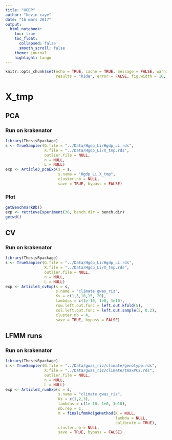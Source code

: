 ```yaml
---
title: "HGDP"
author: "kevin caye"
date: "16 mars 2017"
output:
  html_notebook:
    toc: true
    toc_float:
      collapsed: false
      smooth_scroll: false
    theme: journal
    highlight: tango
---
```




```r
knitr::opts_chunk$set(echo = TRUE, cache = TRUE, message = FALSE, warning = FALSE,
                      results = "hide", error = FALSE, fig.width = 10, fig.width = 10)
```

# X_tmp
## PCA
### Run on krakenator

```r
library(ThesisRpackage)
s <- TrueSampler(G.file = "../Data/Hgdp_Li/Hgdp_Li.rds",
                 X.file = "../Data/Hgdp_Li/X_tmp.rds",
                 outlier.file = NULL,
                 n = NULL,
                 L = NULL)
exp <- Article3_pcaExp(s = s,
                       s.name = "Hgdp_Li X_tmp",
                       cluster.nb = NULL,
                       save = TRUE, bypass = FALSE)

```

### Plot
```r
getBenchmarkDb()
exp <- retrieveExperiment(36, bench.dir = bench.dir)
getwd()

```


## CV
### Run on krakenator

```r
library(ThesisRpackage)
s <- TrueSampler(G.file = "../Data/Hgdp_Li/Hgdp_Li.rds",
                 X.file = "../Data/Hgdp_Li/X_tmp.rds",
                 outlier.file = NULL,
                 n = NULL,
                 L = NULL)
exp <- Article3_cvExp(s = s,
                      s.name = "climate gwas_riz",
                      Ks = c(1,5,10,15, 20),
                      lambdas = c(1e-10, 1e0, 1e10),
                      row.left.out.func = left.out.kfold(5),
                      col.left.out.func = left.out.sample(5, 0.2),
                      cluster.nb = 4,
                      save = TRUE, bypass = FALSE)
```

## LFMM runs
### Run on krakenator

```r
library(ThesisRpackage)
s <- TrueSampler(G.file = "../Data/gwas_riz/climate/genotype.rds",
                 X.file = "../Data/gwas_riz/climate/tmaxPC2.rds",
                 outlier.file = NULL,
                 n = NULL,
                 L = NULL)
exp <- Article3_runExp(s = s,
                       s.name = "climate gwas_riz",
                       Ks = c(1,2,3),
                       lambdas = c(1e-10, 1e0, 1e10),
                       nb.rep = 1,
                       m = finalLfmmRdigeMethod(K = NULL,
                                                lambda = NULL,
                                                calibrate = TRUE),
                       cluster.nb = NULL,
                       save = TRUE, bypass = FALSE)
```
